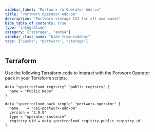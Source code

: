 ```yaml
---
sidebar_label: "Portworx /w Operator Add-on"
title: "Portworx Operator Add-on"
description: "Portworx storage CSI for all use cases"
hide_table_of_contents: true
type: "integration"
category: ["storage", "amd64"]
sidebar_class_name: "hide-from-sidebar"
tags: ["packs", "portworx", "storage"]
---
```


<Redirect to="/integrations/packs/?pack=docs/docs-content/integrations/portworx-add-on" />

<PartialsComponent category="packs" name="portworx-operator" />

## Terraform

Use the following Terraform code to interact with the Portworx Operator pack in your Terraform scripts.

```hcl
data "spectrocloud_registry" "public_registry" {
  name = "Public Repo"
}

data "spectrocloud_pack_simple" "portworx-operator" {
  name    = "csi-portworx-add-on"
  version = "3.0.0"
  type = "operator-instance"
  registry_uid = data.spectrocloud_registry.public_registry.id
}
```
